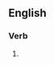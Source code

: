 ==English==

===Verb===
{{head|en|verb form}}

# {{present participle of|euthanise|lang=en|nocat=1}}
